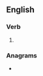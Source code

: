 {{also|décodés|décodes}}
==English==

===Verb===
{{head|en|verb form}}

# {{en-third-person singular of|decode}}

===Anagrams===
* {{anagrams|en|a=cddeeos|seedcod}}